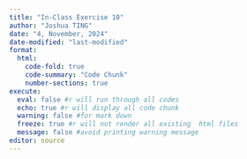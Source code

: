 ```yaml
---
title: "In-Class Exercise 10"
author: "Joshua TING"
date: "4, November, 2024"
date-modified: "last-modified"
format:
  html:
    code-fold: true
    code-summary: "Code Chunk"
    number-sections: true
execute:
  eval: false #r will run through all codes
  echo: true #r will display all code chunk
  warning: false #for mark down
  freeze: true #r will not render all existing  html files
  message: false #avoid printing warning message
editor: source
---
```

